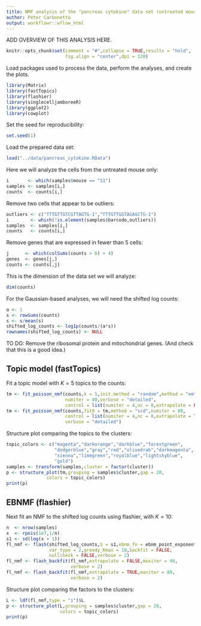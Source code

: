 ```yaml
---
title: NMF analysis of the "pancreas cytokine" data set (untreated mouse only)
author: Peter Carbonetto
output: workflowr::wflow_html
---
```


ADD OVERVIEW OF THIS ANALYSIS HERE.

```r
knitr::opts_chunk$set(comment = "#",collapse = TRUE,results = "hold",
                      fig.align = "center",dpi = 120)
```

Load packages used to process the data, perform the analyses, and
create the plots.

```r
library(Matrix)
library(fastTopics)
library(flashier)
library(singlecelljamboreeR)
library(ggplot2)
library(cowplot)
```

Set the seed for reproducibility:

```r
set.seed(1)
```

Load the prepared data set:

```r
load("../data/pancreas_cytokine.RData")
```

Here we will analyze the cells from the untreated mouse only:

```r
i       <- which(samples$mouse == "S1")
samples <- samples[i,]
counts  <- counts[i,]
```

Remove two cells that appear to be outliers:

```r
outliers <- c("TTTGTTGTCGTTAGTG-1","TTTGTTGGTAGAGCTG-1")
i        <- which(!is.element(samples$barcode,outliers))
samples  <- samples[i,]
counts   <- counts[i,]
```

Remove genes that are expressed in fewer than 5 cells:

```r
j      <- which(colSums(counts > 0) > 4)
genes  <- genes[j,]
counts <- counts[,j]
```

This is the dimension of the data set we will analyze:

```r
dim(counts)
```

For the Gaussian-based analyses, we will need the shifted log counts:

```r
a <- 1
s <- rowSums(counts)
s <- s/mean(s)
shifted_log_counts <- log1p(counts/(a*s))
rownames(shifted_log_counts) <- NULL
```

TO DO: Remove the ribosomal protein and mitochondrial genes.
(And check that this is a good idea.)

## Topic model (fastTopics)

Fit a topic model with $K = 5$ topics to the counts:

```r
tm <- fit_poisson_nmf(counts,k = 5,init.method = "random",method = "em",
                      numiter = 40,verbose = "detailed",
					  control = list(numiter = 4,nc = 8,extrapolate = FALSE))
tm <- fit_poisson_nmf(counts,fit0 = tm,method = "scd",numiter = 80,
                      control = list(numiter = 4,nc = 8,extrapolate = TRUE),
					  verbose = "detailed")
```

Structure plot comparing the topics to the clusters:

```r
topic_colors <- c("magenta","darkorange","darkblue","forestgreen",
                  "dodgerblue","gray","red","olivedrab","darkmagenta",
                  "sienna","limegreen","royalblue","lightskyblue",
				  "gold")
samples <- transform(samples,cluster = factor(cluster))
p <- structure_plot(tm,grouping = samples$cluster,gap = 20,
               colors = topic_colors)
print(p)
```

## EBNMF (flashier)

Next fit an NMF to the shifted log counts using flashier, with $K =
10$:

```r
n  <- nrow(samples)
x  <- rpois(1e7,1/n)
s1 <- sd(log(x + 1))
fl_nmf <- flash(shifted_log_counts,S = s1,ebnm_fn = ebnm_point_exponential,
                var_type = 2,greedy_Kmax = 10,backfit = FALSE,
				nullcheck = FALSE,verbose = 2)
fl_nmf <- flash_backfit(fl_nmf,extrapolate = FALSE,maxiter = 40,
                        verbose = 2)
fl_nmf <- flash_backfit(fl_nmf,extrapolate = TRUE,maxiter = 80,
                        verbose = 2)
```

Structure plot comparing the factors to the clusters:

```r
L <- ldf(fl_nmf,type = "i")$L
p <- structure_plot(L,grouping = samples$cluster,gap = 20,
                    colors = topic_colors)
print(p)
```
